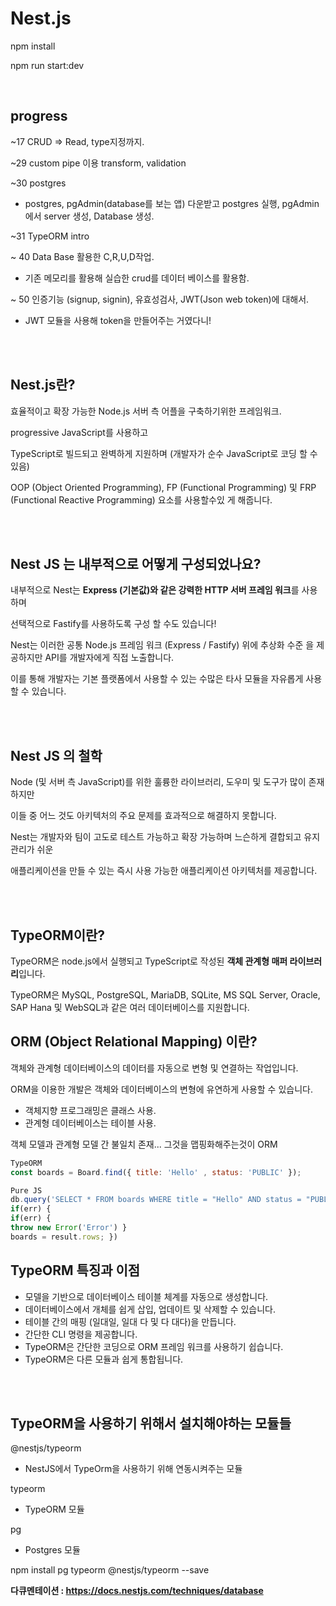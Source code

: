 # Nest.js

npm install

npm run start:dev

<br />

## progress

~17 CRUD => Read, type지정까지.

~29 custom pipe 이용 transform, validation

~30 postgres

- postgres, pgAdmin(database를 보는 앱) 다운받고 postgres 실행,
  pgAdmin에서 server 생성, Database 생성.

~31 TypeORM intro

~ 40 Data Base 활용한 C,R,U,D작업.

- 기존 메모리를 활용해 실습한 crud를 데이터 베이스를 활용함.

~ 50 인증기능 (signup, signin), 유효성검사, JWT(Json web token)에 대해서.

- JWT 모듈을 사용해 token을 만들어주는 거였다니!

<br />
<br />

## Nest.js란?

효율적이고 확장 가능한 Node.js 서버 측 어플을 구축하기위한 프레임워크.

progressive JavaScript를 사용하고

TypeScript로 빌드되고 완벽하게 지원하며 (개발자가 순수 JavaScript로 코딩 할 수 있음)

OOP (Object Oriented Programming), FP (Functional Programming) 및 FRP (Functional Reactive Programming) 요소를 사용할수있 게 해줍니다.

<br />
<br />

## Nest JS 는 내부적으로 어떻게 구성되었나요?

내부적으로 Nest는 **Express (기본값)와 같은 강력한 HTTP 서버 프레임 워크**를
사용하며

선택적으로 Fastify를 사용하도록 구성 할 수도 있습니다!

Nest는 이러한 공통 Node.js 프레임 워크 (Express / Fastify) 위에 추상화 수준 을 제공하지만 API를 개발자에게 직접 노출합니다.

이를 통해 개발자는 기본 플랫폼에서 사용할 수 있는 수많은 타사 모듈을 자유롭게 사용할 수 있습니다.

<br />
<br />

## Nest JS 의 철학

Node (및 서버 측 JavaScript)를 위한 훌륭한 라이브러리, 도우미 및 도구가 많이 존재하지만

이들 중 어느 것도 아키텍처의 주요 문제를 효과적으로 해결하지 못합니다.

Nest는 개발자와 팀이 고도로 테스트 가능하고 확장 가능하며 느슨하게 결합되고 유지 관리가 쉬운

애플리케이션을 만들 수 있는 즉시 사용 가능한 애플리케이션 아키텍처를 제공합니다.

<br />
<br />

## TypeORM이란?

TypeORM은 node.js에서 실행되고 TypeScript로 작성된 **객체 관계형 매퍼 라이브러리**입니다.

TypeORM은 MySQL, PostgreSQL, MariaDB, SQLite, MS SQL Server, Oracle, SAP Hana 및 WebSQL과 같은 여러 데이터베이스를 지원합니다.

## ORM (Object Relational Mapping) 이란?

객체와 관계형 데이터베이스의 데이터를 자동으로 변형 및 연결하는 작업입니다.

ORM을 이용한 개발은 객체와 데이터베이스의 변형에 유연하게 사용할 수 있습니다.

- 객체지향 프로그래밍은 클래스 사용.
- 관계형 데이터베이스는 테이블 사용.

객체 모델과 관계형 모델 간 불일치 존재... 그것을 맵핑화해주는것이 ORM

```jsx
TypeORM
const boards = Board.find({ title: 'Hello' , status: 'PUBLIC' });

Pure JS
db.query('SELECT * FROM boards WHERE title = "Hello" AND status = "PUBLIC" , (err, result) => {
if(err) {
if(err) {
throw new Error('Error') }
boards = result.rows; })

```

## TypeORM 특징과 이점

- 모델을 기반으로 데이터베이스 테이블 체계를 자동으로 생성합니다.
- 데이터베이스에서 개체를 쉽게 삽입, 업데이트 및 삭제할 수 있습니다.
- 테이블 간의 매핑 (일대일, 일대 다 및 다 대다)을 만듭니다.
- 간단한 CLI 명령을 제공합니다.
- TypeORM은 간단한 코딩으로 ORM 프레임 워크를 사용하기 쉽습니다.
- TypeORM은 다른 모듈과 쉽게 통합됩니다.

<br />
<br />

## TypeORM을 사용하기 위해서 설치해야하는 모듈들

@nestjs/typeorm

- NestJS에서 TypeOrm을 사용하기 위해 연동시켜주는 모듈

typeorm

- TypeORM 모듈

pg

- Postgres 모듈

npm install pg typeorm @nestjs/typeorm --save

**다큐멘테이션 : https://docs.nestjs.com/techniques/database**
